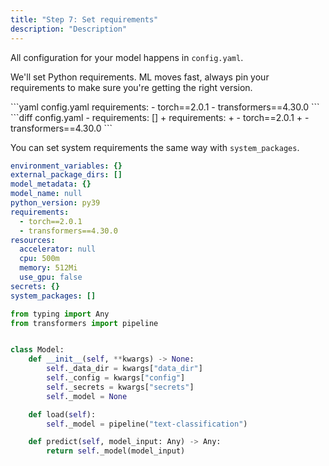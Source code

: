 ```yaml
---
title: "Step 7: Set requirements"
description: "Description"
---
```


All configuration for your model happens in `config.yaml`.

We'll set Python requirements. ML moves fast, always pin your requirements to make sure you're getting the right version.

<Tabs>
<Tab title="Code">
```yaml config.yaml
requirements:
  - torch==2.0.1
  - transformers==4.30.0
```
</Tab>
<Tab title="Diff">
```diff config.yaml
- requirements: []
+ requirements:
+   - torch==2.0.1
+   - transformers==4.30.0
```
</Tab>
</Tabs>

You can set system requirements the same way with `system_packages`.

<RequestExample>

```yaml config.yaml  ●
environment_variables: {}
external_package_dirs: []
model_metadata: {}
model_name: null
python_version: py39
requirements:
  - torch==2.0.1
  - transformers==4.30.0
resources:
  accelerator: null
  cpu: 500m
  memory: 512Mi
  use_gpu: false
secrets: {}
system_packages: []
```

```python model/model.py
from typing import Any
from transformers import pipeline


class Model:
    def __init__(self, **kwargs) -> None:
        self._data_dir = kwargs["data_dir"]
        self._config = kwargs["config"]
        self._secrets = kwargs["secrets"]
        self._model = None

    def load(self):
        self._model = pipeline("text-classification")

    def predict(self, model_input: Any) -> Any:
        return self._model(model_input)
```

</RequestExample>